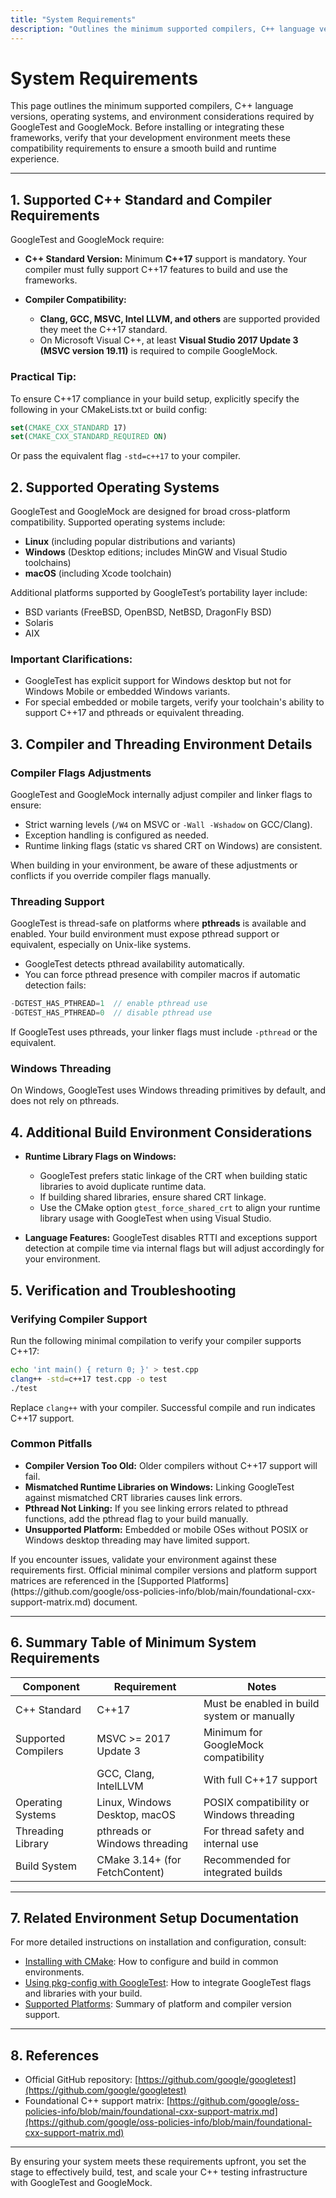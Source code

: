 ```yaml
---
title: "System Requirements"
description: "Outlines the minimum supported compilers, C++ language versions, operating systems, and related environment considerations as required by GoogleTest and GoogleMock. Provides essential compatibility information so users can verify their setup before installation."
---
```


# System Requirements

This page outlines the minimum supported compilers, C++ language versions, operating systems, and environment considerations required by GoogleTest and GoogleMock. Before installing or integrating these frameworks, verify that your development environment meets these compatibility requirements to ensure a smooth build and runtime experience.

---

## 1. Supported C++ Standard and Compiler Requirements

GoogleTest and GoogleMock require:

- **C++ Standard Version:** Minimum **C++17** support is mandatory. Your compiler must fully support C++17 features to build and use the frameworks.

- **Compiler Compatibility:**
  - **Clang, GCC, MSVC, Intel LLVM, and others** are supported provided they meet the C++17 standard.
  - On Microsoft Visual C++, at least **Visual Studio 2017 Update 3 (MSVC version 19.11)** is required to compile GoogleMock.

### Practical Tip:
To ensure C++17 compliance in your build setup, explicitly specify the following in your CMakeLists.txt or build config:

```cmake
set(CMAKE_CXX_STANDARD 17)
set(CMAKE_CXX_STANDARD_REQUIRED ON)
```

Or pass the equivalent flag `-std=c++17` to your compiler.


## 2. Supported Operating Systems

GoogleTest and GoogleMock are designed for broad cross-platform compatibility. Supported operating systems include:

- **Linux** (including popular distributions and variants)
- **Windows** (Desktop editions; includes MinGW and Visual Studio toolchains)
- **macOS** (including Xcode toolchain)

Additional platforms supported by GoogleTest’s portability layer include:

- BSD variants (FreeBSD, OpenBSD, NetBSD, DragonFly BSD)
- Solaris
- AIX

### Important Clarifications:
- GoogleTest has explicit support for Windows desktop but not for Windows Mobile or embedded Windows variants.
- For special embedded or mobile targets, verify your toolchain's ability to support C++17 and pthreads or equivalent threading.

## 3. Compiler and Threading Environment Details

### Compiler Flags Adjustments
GoogleTest and GoogleMock internally adjust compiler and linker flags to ensure:

- Strict warning levels (`/W4` on MSVC or `-Wall -Wshadow` on GCC/Clang).
- Exception handling is configured as needed.
- Runtime linking flags (static vs shared CRT on Windows) are consistent.

When building in your environment, be aware of these adjustments or conflicts if you override compiler flags manually.

### Threading Support
GoogleTest is thread-safe on platforms where **pthreads** is available and enabled. Your build environment must expose pthread support or equivalent, especially on Unix-like systems.

- GoogleTest detects pthread availability automatically.
- You can force pthread presence with compiler macros if automatic detection fails:

```cpp
-DGTEST_HAS_PTHREAD=1  // enable pthread use
-DGTEST_HAS_PTHREAD=0  // disable pthread use
```

If GoogleTest uses pthreads, your linker flags must include `-pthread` or the equivalent.

### Windows Threading
On Windows, GoogleTest uses Windows threading primitives by default, and does not rely on pthreads.

## 4. Additional Build Environment Considerations

- **Runtime Library Flags on Windows:**
  - GoogleTest prefers static linkage of the CRT when building static libraries to avoid duplicate runtime data.
  - If building shared libraries, ensure shared CRT linkage.
  - Use the CMake option `gtest_force_shared_crt` to align your runtime library usage with GoogleTest when using Visual Studio.

- **Language Features:** GoogleTest disables RTTI and exceptions support detection at compile time via internal flags but will adjust accordingly for your environment.

## 5. Verification and Troubleshooting

### Verifying Compiler Support
Run the following minimal compilation to verify your compiler supports C++17:

```bash
echo 'int main() { return 0; }' > test.cpp
clang++ -std=c++17 test.cpp -o test
./test
```

Replace `clang++` with your compiler. Successful compile and run indicates C++17 support.

### Common Pitfalls
- **Compiler Version Too Old:** Older compilers without C++17 support will fail.
- **Mismatched Runtime Libraries on Windows:** Linking GoogleTest against mismatched CRT libraries causes link errors.
- **Pthread Not Linking:** If you see linking errors related to pthread functions, add the pthread flag to your build manually.
- **Unsupported Platform:** Embedded or mobile OSes without POSIX or Windows desktop threading may have limited support.

<Tip>
If you encounter issues, validate your environment against these requirements first. Official minimal compiler versions and platform support matrices are referenced in the [Supported Platforms](https://github.com/google/oss-policies-info/blob/main/foundational-cxx-support-matrix.md) document.
</Tip>

---

## 6. Summary Table of Minimum System Requirements

| Component                 | Requirement                 | Notes                                         |
|---------------------------|-----------------------------|-----------------------------------------------|
| C++ Standard              | C++17                      | Must be enabled in build system or manually   |
| Supported Compilers       | MSVC >= 2017 Update 3      | Minimum for GoogleMock compatibility           |
|                          | GCC, Clang, IntelLLVM      | With full C++17 support                         |
| Operating Systems         | Linux, Windows Desktop, macOS | POSIX compatibility or Windows threading
| Threading Library         | pthreads or Windows threading | For thread safety and internal use
| Build System              | CMake 3.14+ (for FetchContent) | Recommended for integrated builds        |

---

## 7. Related Environment Setup Documentation

For more detailed instructions on installation and configuration, consult:

- [Installing with CMake](/getting-started/requirements-installation/installation-cmake): How to configure and build in common environments.
- [Using pkg-config with GoogleTest](/docs/pkgconfig.md): How to integrate GoogleTest flags and libraries with your build.
- [Supported Platforms](/docs/platforms.md): Summary of platform and compiler version support.

---

## 8. References

- Official GitHub repository: [https://github.com/google/googletest](https://github.com/google/googletest)
- Foundational C++ support matrix: [https://github.com/google/oss-policies-info/blob/main/foundational-cxx-support-matrix.md](https://github.com/google/oss-policies-info/blob/main/foundational-cxx-support-matrix.md)

---

By ensuring your system meets these requirements upfront, you set the stage to effectively build, test, and scale your C++ testing infrastructure with GoogleTest and GoogleMock.
